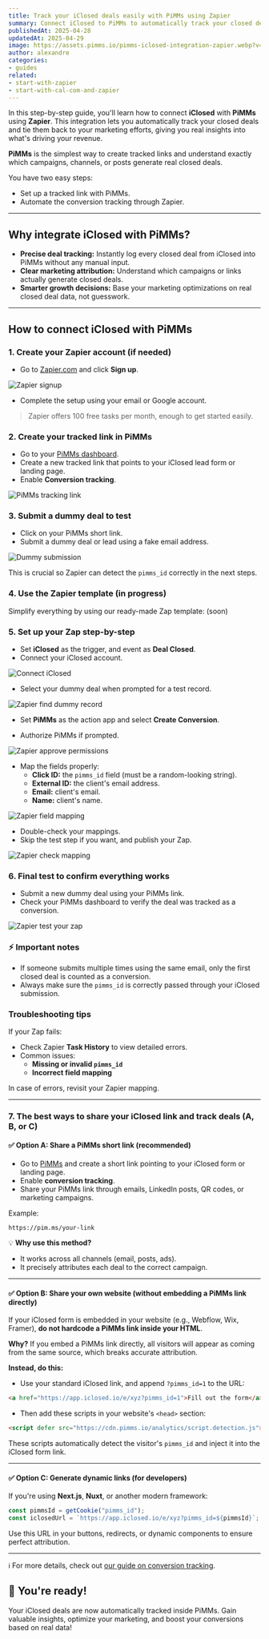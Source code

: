 ```yaml
---
title: Track your iClosed deals easily with PiMMs using Zapier
summary: Connect iClosed to PiMMs to automatically track your closed deals and gain powerful insights into your marketing and sales performance.
publishedAt: 2025-04-28
updatedAt: 2025-04-29
image: https://assets.pimms.io/pimms-iclosed-integration-zapier.webp?v=2
author: alexandre
categories:
- guides
related:
- start-with-zapier
- start-with-cal-com-and-zapier
---
```


In this step-by-step guide, you'll learn how to connect **iClosed** with **PiMMs** using **Zapier**. This integration lets you automatically track your closed deals and tie them back to your marketing efforts, giving you real insights into what's driving your revenue.

**PiMMs** is the simplest way to create tracked links and understand exactly which campaigns, channels, or posts generate real closed deals.

You have two easy steps:

- Set up a tracked link with PiMMs.
- Automate the conversion tracking through Zapier.

---

## Why integrate iClosed with PiMMs?

- **Precise deal tracking:** Instantly log every closed deal from iClosed into PiMMs without any manual input.
- **Clear marketing attribution:** Understand which campaigns or links actually generate closed deals.
- **Smarter growth decisions:** Base your marketing optimizations on real closed deal data, not guesswork.

---

## How to connect iClosed with PiMMs

### 1. Create your Zapier account (if needed)

- Go to [Zapier.com](https://zapier.com) and click **Sign up**.

![Zapier signup](https://assets.pimms.io/zapier-signup.webp)

- Complete the setup using your email or Google account.

> Zapier offers 100 free tasks per month, enough to get started easily.

### 2. Create your tracked link in PiMMs

- Go to your [PiMMs dashboard](https://app.pimms.io).
- Create a new tracked link that points to your iClosed lead form or landing page.
- Enable **Conversion tracking**.

![PiMMs tracking link](https://assets.pimms.io/pimms-tracking-link-iclosed.webp)

### 3. Submit a dummy deal to test

- Click on your PiMMs short link.
- Submit a dummy deal or lead using a fake email address.

![Dummy submission](https://assets.pimms.io/iclosed-dummy-submission.webp)

This is crucial so Zapier can detect the `pimms_id` correctly in the next steps.

### 4. Use the Zapier template (in progress)

Simplify everything by using our ready-made Zap template: (soon)

### 5. Set up your Zap step-by-step

- Set **iClosed** as the trigger, and event as **Deal Closed**.
- Connect your iClosed account.

![Connect iClosed](https://assets.pimms.io/zapier-connect-iclosed.webp)

- Select your dummy deal when prompted for a test record.

![Zapier find dummy record](https://assets.pimms.io/zapier-find-dummy-record-iclosed.webp)

- Set **PiMMs** as the action app and select **Create Conversion**.

- Authorize PiMMs if prompted.

![Zapier approve permissions](https://assets.pimms.io/zapier-approve-permissions.webp)

- Map the fields properly:
  - **Click ID:** the `pimms_id` field (must be a random-looking string).
  - **External ID:** the client's email address.
  - **Email:** client's email.
  - **Name:** client's name.

![Zapier field mapping](https://assets.pimms.io/zapier-field-mapping-iclosed.webp)

- Double-check your mappings.
- Skip the test step if you want, and publish your Zap.

![Zapier check mapping](https://assets.pimms.io/zapier-check-mapping-iclosed.webp)

### 6. Final test to confirm everything works

- Submit a new dummy deal using your PiMMs link.
- Check your PiMMs dashboard to verify the deal was tracked as a conversion.

![Zapier test your zap](https://assets.pimms.io/zapier-test-integration-iclosed.webp)

### ⚡ Important notes

- If someone submits multiple times using the same email, only the first closed deal is counted as a conversion.
- Always make sure the `pimms_id` is correctly passed through your iClosed submission.

### Troubleshooting tips

If your Zap fails:

- Check Zapier **Task History** to view detailed errors.
- Common issues:
  - **Missing or invalid `pimms_id`**
  - **Incorrect field mapping**

In case of errors, revisit your Zapier mapping.

---

### 7. The best ways to share your iClosed link and track deals (A, B, or C)

#### ✅ Option A: Share a PiMMs short link (recommended)

- Go to [PiMMs](https://app.pimms.io) and create a short link pointing to your iClosed form or landing page.
- Enable **conversion tracking**.
- Share your PiMMs link through emails, LinkedIn posts, QR codes, or marketing campaigns.

Example:
```
https://pim.ms/your-link
```

💡 **Why use this method?**
- It works across all channels (email, posts, ads).
- It precisely attributes each deal to the correct campaign.

---

#### ✅ Option B: Share your own website (without embedding a PiMMs link directly)

If your iClosed form is embedded in your website (e.g., Webflow, Wix, Framer), **do not hardcode a PiMMs link inside your HTML**.

**Why?**
If you embed a PiMMs link directly, all visitors will appear as coming from the same source, which breaks accurate attribution.

**Instead, do this:**
- Use your standard iClosed link, and append `?pimms_id=1` to the URL:

```html
<a href="https://app.iclosed.io/e/xyz?pimms_id=1">Fill out the form</a>
```

- Then add these scripts in your website's `<head>` section:

```html
<script defer src="https://cdn.pimms.io/analytics/script.detection.js"></script>
```

These scripts automatically detect the visitor's `pimms_id` and inject it into the iClosed form link.

---

#### ✅ Option C: Generate dynamic links (for developers)

If you're using **Next.js**, **Nuxt**, or another modern framework:

```js
const pimmsId = getCookie("pimms_id");
const iclosedUrl = `https://app.iclosed.io/e/xyz?pimms_id=${pimmsId}`;
```

Use this URL in your buttons, redirects, or dynamic components to ensure perfect attribution.

---

ℹ️ For more details, check out [our guide on conversion tracking](/blog/introducing-conversion).



## 🎉 You're ready!

Your iClosed deals are now automatically tracked inside PiMMs. Gain valuable insights, optimize your marketing, and boost your conversions based on real data!